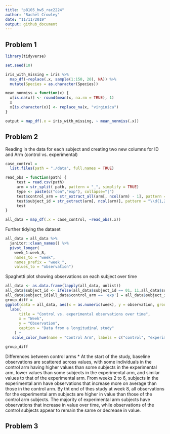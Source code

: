 ```yaml
---
title: "p8105_hw5_rac2224"
author: "Rachel Crowley"
date: "11/11/2019"
output: github_document
---
```


## Problem 1

```r
library(tidyverse)

set.seed(10)

iris_with_missing = iris %>% 
  map_df(~replace(.x, sample(1:150, 20), NA)) %>%
  mutate(Species = as.character(Species))

mean_nonmiss = function(x) {
  x[is.na(x)] <- round(mean(x, na.rm = TRUE), 1)
  x
  x[is.character(x)] <- replace_na(x, "virginica")
}

output = map_df(.x = iris_with_missing, ~ mean_nonmiss(.x))
```

## Problem 2

Reading in the data for each subject and creating two new columns for ID and Arm (control vs. experimental)
```r
case_control = 
  list.files(path = "./data", full.names = TRUE)

read_obs = function(path) {
     test = read.csv(path)
     arm = str_split( path, pattern = "_", simplify = TRUE)
     type <- paste(c("con","exp"), collapse="|")
     test$control_arm = str_extract_all(arm[, ncol(arm) - 1], pattern = type )
     test$subject_id = str_extract(arm[, ncol(arm)], pattern = "\\d{1,2}")
     test
}

all_data = map_df(.x = case_control, ~read_obs(.x))
```

Further tidying the dataset

```r
all_data = all_data %>%
  janitor::clean_names() %>%
  pivot_longer(
    week_1:week_8,
    names_to = "week", 
    names_prefix = "week_",
    values_to = "observation") 
```

Spaghetti plot showing observations on each subject over time

```r
all_data <- as.data.frame(lapply(all_data, unlist)) 
all_data$subject_id <- ifelse(all_data$subject_id == 01, 11,all_data$subject_id)
all_data$subject_id[all_data$control_arm == 'exp'] = all_data$subject_id + 10
group_diff = 
ggplot(data = all_data, aes(x = as.numeric(week), y = observation, group = subject_id, color =control_arm)) + geom_line() +
  labs(
      title = "Control vs. experimental observations over time",
      x = "Week",
      y = "Observation",
      caption = "Data from a longitudinal study"
    ) + 
   scale_color_hue(name = "Control Arm", labels = c("control", "experimental")) 

group_diff
```

Differences between control arms 
* At the start of the study, baseline observations are scattered across values, with some individuals in the control arm having higher values than some subjects in the experimental arm, lower values than some subjects in the experimental arm, and similar values to that of the experimental arm. From weeks 2 to 6, subjects in the experimental arm have observations that increase more on average than those in the control arm. By tht end of thes study at week 8, all observations for the experimental arm subjects are higher in value than those of the control arm subjects. The majority of experimental arm subjects have observations that increase in value over time, while observations of the control subjects appear to remain the same or decrease in value.

## Problem 3
```r

```